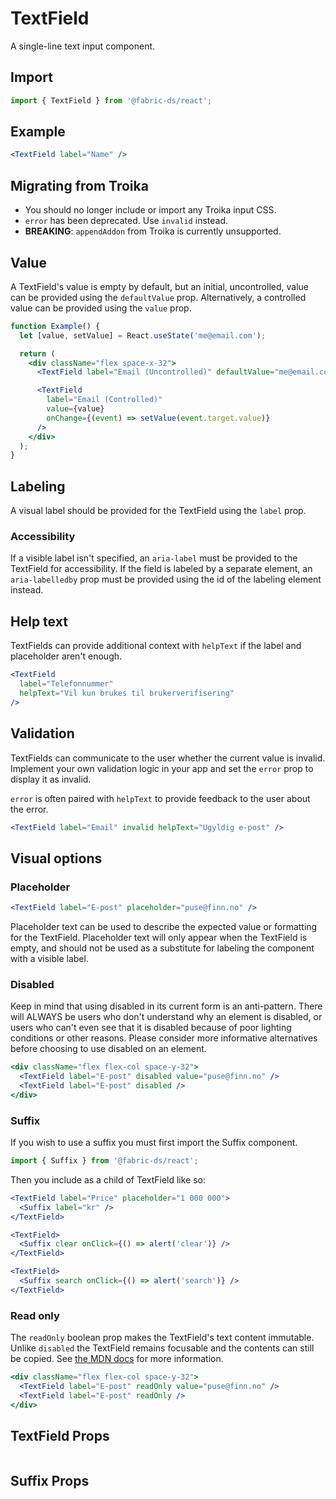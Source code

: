 
# TextField

A single-line text input component.

## Import

```js
import { TextField } from '@fabric-ds/react';
```

## Example

```jsx example
<TextField label="Name" />
```

## Migrating from Troika

- You should no longer include or import any Troika input CSS.
- `error` has been deprecated. Use `invalid` instead.
- **BREAKING**: `appendAddon` from Troika is currently unsupported.

## Value

A TextField's value is empty by default, but an initial, uncontrolled, value can
be provided using the `defaultValue` prop. Alternatively, a controlled value can
be provided using the `value` prop.

```jsx example
function Example() {
  let [value, setValue] = React.useState('me@email.com');

  return (
    <div className="flex space-x-32">
      <TextField label="Email (Uncontrolled)" defaultValue="me@email.com" />

      <TextField
        label="Email (Controlled)"
        value={value}
        onChange={(event) => setValue(event.target.value)}
      />
    </div>
  );
}
```

## Labeling

A visual label should be provided for the TextField using the `label` prop.

### Accessibility

If a visible label isn't specified, an `aria-label` must be provided to the
TextField for accessibility. If the field is labeled by a separate element, an
`aria-labelledby` prop must be provided using the id of the labeling element
instead.

## Help text

TextFields can provide additional context with `helpText` if the label and
placeholder aren't enough.

```jsx example
<TextField
  label="Telefonnummer"
  helpText="Vil kun brukes til brukerverifisering"
/>
```

## Validation

TextFields can communicate to the user whether the current value is invalid.
Implement your own validation logic in your app and set the `error` prop to
display it as invalid.

`error` is often paired with `helpText` to provide feedback to the user about
the error.

```jsx example
<TextField label="Email" invalid helpText="Ugyldig e-post" />
```

## Visual options

### Placeholder

```jsx example
<TextField label="E-post" placeholder="puse@finn.no" />
```

Placeholder text can be used to describe the expected value or formatting for
the TextField. Placeholder text will only appear when the TextField is empty,
and should not be used as a substitute for labeling the component with a visible
label.

### Disabled

Keep in mind that using disabled in its current form is an anti-pattern. There
will ALWAYS be users who don't understand why an element is disabled, or users
who can't even see that it is disabled because of poor lighting conditions or
other reasons. Please consider more informative alternatives before choosing to
use disabled on an element.

```jsx example
<div className="flex flex-col space-y-32">
  <TextField label="E-post" disabled value="puse@finn.no" />
  <TextField label="E-post" disabled />
</div>
```

### Suffix

If you wish to use a suffix you must first import the Suffix component.

```js
import { Suffix } from '@fabric-ds/react';
```

Then you include as a child of TextField like so:

```jsx example
<TextField label="Price" placeholder="1 000 000">
  <Suffix label="kr" />
</TextField>
```

```jsx example
<TextField>
  <Suffix clear onClick={() => alert('clear')} />
</TextField>
```

```jsx example
<TextField>
  <Suffix search onClick={() => alert('search')} />
</TextField>
```

### Read only

The `readOnly` boolean prop makes the TextField's text content immutable. Unlike
`disabled` the TextField remains focusable and the contents can still be copied.
See
[the MDN docs](https://developer.mozilla.org/en-US/docs/Web/HTML/Attributes/readonly)
for more information.

```jsx example
<div className="flex flex-col space-y-32">
  <TextField label="E-post" readOnly value="puse@finn.no" />
  <TextField label="E-post" readOnly />
</div>
```

## TextField Props

```props packages/textfield/src/component.tsx

```

## Suffix Props

```props packages/textfield/src/suffix.tsx

```

